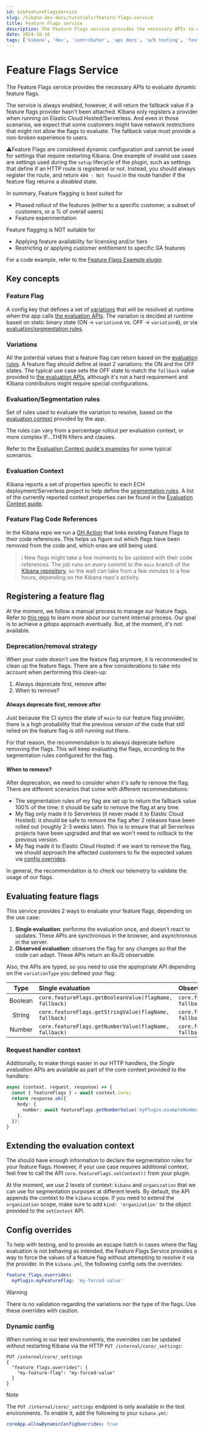 ```yaml
---
id: kibFeatureFlagsService
slug: /kibana-dev-docs/tutorials/feature-flags-service
title: Feature Flags service
description: The Feature Flags service provides the necessary APIs to evaluate dynamic feature flags.
date: 2024-10-16
tags: ['kibana', 'dev', 'contributor', 'api docs', 'a/b testing', 'feature flags', 'flags']
---
```


# Feature Flags Service

The Feature Flags service provides the necessary APIs to evaluate dynamic feature flags.

The service is always enabled, however, it will return the fallback value if a feature flags provider hasn't been attached.
Kibana only registers a provider when running on Elastic Cloud Hosted/Serverless. And even in those scenarios, we expect that some customers might 
have network restrictions that might not allow the flags to evaluate. The fallback value must provide a non-broken experience to users.

⚠️Feature Flags are considered dynamic configuration and cannot be used for settings that require restarting Kibana.
One example of invalid use cases are settings used during the `setup` lifecycle of the plugin, such as settings that define 
if an HTTP route is registered or not. Instead, you should always register the route, and return `404 - Not found` in the route 
handler if the feature flag returns a _disabled_ state.  

In summary, Feature flagging is best suited for
 - Phased rollout of the features (either to a specific customer, a subset of customers, or a % of overall users)
 - Feature experimentation

Feature flagging is NOT suitable for 
 - Applying feature availability for licensing and/or tiers
 - Restricting or applying customer entitlement to specific GA features

For a code example, refer to the [Feature Flags Example plugin](https://github.com/elastic/kibana/blob/main/examples/feature_flags_example/README.md)

## Key concepts

### Feature Flag

A config key that defines a set of [variations](#variations) that will be resolved at runtime when the app calls [the evaluation APIs](https://docs.elastic.dev/kibana-dev-docs/tutorials/feature-flags-service#evaluating-feature-flags). The variation is decided at runtime based on static binary state (ON -> `variationA` vs. OFF -> `variationB`), or via [evaluation/segmentation rules](#evaluationsegmentation-rules).

### Variations

All the potential values that a feature flag can return based on the [evaluation rules](#evaluationsegmentation-rules). A feature flag should define at least 2 variations: the ON and the OFF states. The typical use case sets the OFF state to match the `fallback` value provided to [the evaluation APIs](https://docs.elastic.dev/kibana-dev-docs/tutorials/feature-flags-service#evaluating-feature-flags), although it's not a hard requirement and Kibana contributors might require special configurations.

### Evaluation/Segmentation rules

Set of rules used to evaluate the variation to resolve, based on the [evaluation context](#evaluation-context) provided by the app.

The rules can vary from a percentage rollout per evaluation context, or more complex IF...THEN filters and clauses.

Refer to the [Evaluation Context guide's examples](https://github.com/elastic/kibana-feature-flags/blob/main/docs/evaluation-context.md#examples) for some typical scenarios.

### Evaluation Context

Kibana reports a set of properties specific to each ECH deployment/Serverless project to help define the [segmentation rules](#evaluationsegmentation-rules). A list of the currently reported context properties can be found in the [Evaluation Context guide](https://github.com/elastic/kibana-feature-flags/blob/main/docs/evaluation-context.md).

### Feature Flag Code References

In the Kibana repo we run a [GH Action](https://github.com/elastic/kibana/actions/workflows/launchdarkly-code-references.yml) that links existing Feature Flags to their code references. This helps us figure out which flags have been removed from the code and, which ones are still being used.

> :information_source: New flags might take a few moments to be updated with their code references.
> The job runs on every commit to the `main` branch of the [Kibana repository](https://github.com/elastic/kibana), so the wait can take from a few minutes to a few hours, depending on the Kibana repo's activity.

## Registering a feature flag

At the moment, we follow a manual process to manage our feature flags. Refer to [this repo](https://github.com/elastic/kibana-feature-flags) to learn more about our current internal process.
Our goal is to achieve a _gitops_ approach eventually. But, at the moment, it's not available.

### Deprecation/removal strategy

When your code doesn't use the feature flag anymore, it is recommended to clean up the feature flags.
There are a few considerations to take into account when performing this clean-up:

1. Always deprecate first, remove after
2. When to remove?

#### Always deprecate first, remove after

Just because the CI syncs the state of `main` to our feature flag provider, there is a high probability that the
previous version of the code that still relied on the feature flag is still running out there.

For that reason, the recommendation is to always deprecate before removing the flags. This will keep evaluating the flags,
according to the segmentation rules configured for the flag.

#### When to remove?

After deprecation, we need to consider when it's safe to remove the flag. There are different scenarios that come with
different recommendations:

* The segmentation rules of my flag are set up to return the fallback value 100% of the time: it should be safe to
remove the flag at any time.
* My flag only made it to Serverless (it never made it to Elastic Cloud Hosted): it should be safe to remove the flag
after 2 releases have been rolled out (roughly 2-3 weeks later). This is to ensure that all Serverless projects have 
been upgraded and that we won't need to rollback to the previous version.
* My flag made it to Elastic Cloud Hosted: if we want to remove the flag, we should approach the affected customers to
fix the expected values via [config overrides](#config-overrides).

In general, the recommendation is to check our telemetry to validate the usage of our flags.

## Evaluating feature flags

This service provides 2 ways to evaluate your feature flags, depending on the use case:

1. **Single evaluation**: performs the evaluation once, and doesn't react to updates. These APIs are synchronous in the
browser, and asynchronous in the server.
2. **Observed evaluation**: observes the flag for any changes so that the code can adapt. These APIs return an RxJS observable.

Also, the APIs are typed, so you need to use the appropriate API depending on the `variationType` you defined your flag:

|  Type   | Single evaluation                                       | Observed evaluation                                      |
|:-------:|:--------------------------------------------------------|:---------------------------------------------------------|
| Boolean | `core.featureFlags.getBooleanValue(flagName, fallback)` | `core.featureFlags.getBooleanValue$(flagName, fallback)` |
| String  | `core.featureFlags.getStringValue(flagName, fallback)`  | `core.featureFlags.getStringValue$(flagName, fallback)`  |
| Number  | `core.featureFlags.getNumberValue(flagName, fallback)`  | `core.featureFlags.getNumberValue$(flagName, fallback)`  |

### Request handler context

Additionally, to make things easier in our HTTP handlers, the _Single evaluation_ APIs are available as part of the core
context provided to the handlers:

```typescript
async (context, request, response) => {
  const { featureFlags } = await context.core;
  return response.ok({
    body: {
      number: await featureFlags.getNumberValue('myPlugin.exampleNumber', 1),
    },
  });
}
```

## Extending the evaluation context

The <DocLink id="kibCloudExperimentsPlugin" section="evaluation-context" text="current evaluation context"/> should have
enough information to declare the segmentation rules for your feature flags. However, if your use case requires additional
context, feel free to call the API `core.featureFlags.setContext()` from your plugin.

At the moment, we use 2 levels of context: `kibana` and `organization` that we can use for segmentation purposes at
different levels. By default, the API appends the context to the `kibana` scope. If you need to extend the `organization`
scope, make sure to add `kind: 'organization'` to the object provided to the `setContext` API.

## Config overrides

To help with testing, and to provide an escape hatch in cases where the flag evaluation is not behaving as intended,
the Feature Flags Service provides a way to force the values of a feature flag without attempting to resolve it via the
provider. In the `kibana.yml`, the following config sets the overrides:

```yaml
feature_flags.overrides:
  myPlugin.myFeatureFlag: 'my-forced-value'
```

> [!WARNING]  
> There is no validation regarding the variations nor the type of the flags. Use these overrides with caution.

### Dynamic config

When running in our test environments, the overrides can be updated without restarting Kibana via the HTTP `PUT /internal/core/_settings`:

```
PUT /internal/core/_settings
{
  "feature_flags.overrides": {
    "my-feature-flag": "my-forced-value"
  }
}
```

> [!NOTE]
> The `PUT /internal/core/_settings` endpoint is only available in the test environments. To enable it, add the following
> to your `kibana.yml`:
>
> ```yaml
> coreApp.allowDynamicConfigOverrides: true
> ```
